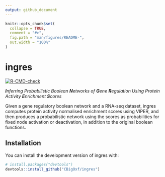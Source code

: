 ```yaml
---
output: github_document
---
```


<!-- README.md is generated from README.Rmd. Please edit that file -->

```r
knitr::opts_chunk$set(
  collapse = TRUE,
  comment = "#>",
  fig.path = "man/figures/README-",
  out.width = "100%"
)
```

# ingres

<!-- badges: start -->
[![R-CMD-check](https://github.com/CBigOxf/ingres/workflows/R-CMD-check/badge.svg)](https://github.com/CBigOxf/ingres/actions)
<!-- badges: end -->

_**I**nferring Probabilistic Boolean **N**etworks of **G**ene **R**egulation Using Protein Activity **E**nrichment **S**cores_

Given a gene regulatory boolean network and a RNA-seq dataset, ingres computes protein activity normalised enrichment scores using VIPER, and then produces a probabilistic network using the scores as probabilities for fixed node activation or deactivation, in addition to the original boolean functions.

## Installation

You can install the development version of ingres with:

``` r
# install.packages("devtools")
devtools::install_github("CBigOxf/ingres")
```
